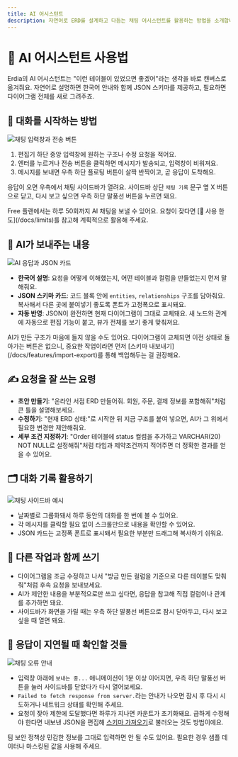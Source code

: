 ```yaml
---
title: AI 어시스턴트
description: 자연어로 ERD를 설계하고 다듬는 채팅 어시스턴트를 활용하는 방법을 소개합니다
---
```



# 🤖 AI 어시스턴트 사용법

Erdia의 AI 어시스턴트는 "이런 테이블이 있었으면 좋겠어"라는 생각을 바로 캔버스로 옮겨줘요. 자연어로 설명하면 한국어 안내와 함께 JSON 스키마를 제공하고, 필요하면 다이어그램 전체를 새로 그려주죠.

## 💬 대화를 시작하는 방법

![채팅 입력창과 전송 버튼](/images/example.png)

1. 편집기 하단 중앙 입력창에 원하는 구조나 수정 요청을 적어요.
2. 엔터를 누르거나 전송 버튼을 클릭하면 메시지가 발송되고, 입력창이 비워져요.
3. 메시지를 보내면 우측 하단 플로팅 버튼이 살짝 반짝이고, 곧 응답이 도착해요.

응답이 오면 우측에서 채팅 사이드바가 열려요. 사이드바 상단 `채팅 기록` 문구 옆 X 버튼으로 닫고, 다시 보고 싶으면 우측 하단 말풍선 버튼을 누르면 돼요.

<Callout type="info">
Free 플랜에서는 하루 50회까지 AI 채팅을 보낼 수 있어요. 요청이 잦다면 [📏 사용 한도](/docs/limits)를 참고해 계획적으로 활용해 주세요.
</Callout>

## 🧠 AI가 보내주는 내용

![AI 응답과 JSON 카드](/images/example.png)

- **한국어 설명**: 요청을 어떻게 이해했는지, 어떤 테이블과 컬럼을 만들었는지 먼저 말해줘요.
- **JSON 스키마 카드**: 코드 블록 안에 `entities`, `relationships` 구조를 담아줘요. 복사해서 다른 곳에 붙여넣기 좋도록 폰트가 고정폭으로 표시돼요.
- **자동 반영**: JSON이 완전하면 현재 다이어그램이 그대로 교체돼요. 새 노드와 관계에 자동으로 편집 기능이 붙고, 뷰가 전체를 보기 좋게 맞춰져요.

<Callout type="warning">
AI가 만든 구조가 마음에 들지 않을 수도 있어요. 다이어그램이 교체되면 이전 상태로 돌아가는 버튼은 없으니, 중요한 작업이라면 먼저 [스키마 내보내기](/docs/features/import-export)를 통해 백업해두는 걸 권장해요.
</Callout>

## ✍️ 요청을 잘 쓰는 요령

- **초안 만들기**: "온라인 서점 ERD 만들어줘. 회원, 주문, 결제 정보를 포함해줘"처럼 큰 틀을 설명해보세요.
- **수정하기**: "현재 ERD 상태:"로 시작한 뒤 지금 구조를 붙여 넣으면, AI가 그 위에서 필요한 변경만 제안해줘요.
- **세부 조건 지정하기**: "Order 테이블에 status 컬럼을 추가하고 VARCHAR(20) NOT NULL로 설정해줘"처럼 타입과 제약조건까지 적어주면 더 정확한 결과를 얻을 수 있어요.

## 🗂️ 대화 기록 활용하기

![채팅 사이드바 예시](/images/example.png)

- 날짜별로 그룹화돼서 하루 동안의 대화를 한 번에 볼 수 있어요.
- 각 메시지를 클릭할 필요 없이 스크롤만으로 내용을 확인할 수 있어요.
- JSON 카드는 고정폭 폰트로 표시돼서 필요한 부분만 드래그해 복사하기 쉬워요.

## 🔄 다른 작업과 함께 쓰기

- 다이어그램을 조금 수정하고 나서 "방금 만든 컬럼을 기준으로 다른 테이블도 맞춰줘"처럼 후속 요청을 보내보세요.
- AI가 제안한 내용을 부분적으로만 쓰고 싶다면, 응답을 참고해 직접 컬럼이나 관계를 추가하면 돼요.
- 사이드바가 화면을 가릴 때는 우측 하단 말풍선 버튼으로 잠시 닫아두고, 다시 보고 싶을 때 열면 돼요.

## 🧭 응답이 지연될 때 확인할 것들

![채팅 오류 안내](/images/example.png)

- 입력창 아래에 `보내는 중...` 애니메이션이 1분 이상 이어지면, 우측 하단 말풍선 버튼을 눌러 사이드바를 닫았다가 다시 열어보세요.
- `Failed to fetch response from server.`라는 안내가 나오면 잠시 후 다시 시도하거나 네트워크 상태를 확인해 주세요.
- 요청이 잦아 제한에 도달했다면 하루가 지나면 카운트가 초기화돼요. 급하게 수정해야 한다면 내보낸 JSON을 편집해 [스키마 가져오기](/docs/features/import-export)로 불러오는 것도 방법이에요.

<Callout type="info">
팀 보안 정책상 민감한 정보를 그대로 입력하면 안 될 수도 있어요. 필요한 경우 샘플 데이터나 마스킹된 값을 사용해 주세요.
</Callout>
